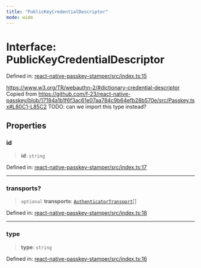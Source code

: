 ```yaml
---
title: "PublicKeyCredentialDescriptor"
mode: wide
---
```

  
# Interface: PublicKeyCredentialDescriptor

Defined in: [react-native-passkey-stamper/src/index.ts:15](https://github.com/tkhq/sdk/blob/94193410cf3571aa019a0b9408107eeb43e39e16/packages/react-native-passkey-stamper/src/index.ts#L15)

https://www.w3.org/TR/webauthn-2/#dictionary-credential-descriptor
Copied from https://github.com/f-23/react-native-passkey/blob/17184a1b1f6f3ac61e07aa784c9b64efb28b570e/src/Passkey.tsx#L80C1-L85C2
TODO: can we import this type instead?

## Properties

### id

> **id**: `string`

Defined in: [react-native-passkey-stamper/src/index.ts:17](https://github.com/tkhq/sdk/blob/94193410cf3571aa019a0b9408107eeb43e39e16/packages/react-native-passkey-stamper/src/index.ts#L17)

***

### transports?

> `optional` **transports**: [`AuthenticatorTransport`](../AuthenticatorTransport/readme)[]

Defined in: [react-native-passkey-stamper/src/index.ts:18](https://github.com/tkhq/sdk/blob/94193410cf3571aa019a0b9408107eeb43e39e16/packages/react-native-passkey-stamper/src/index.ts#L18)

***

### type

> **type**: `string`

Defined in: [react-native-passkey-stamper/src/index.ts:16](https://github.com/tkhq/sdk/blob/94193410cf3571aa019a0b9408107eeb43e39e16/packages/react-native-passkey-stamper/src/index.ts#L16)

